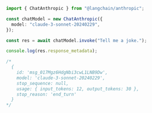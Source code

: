 ```typescript
import { ChatAnthropic } from "@langchain/anthropic";

const chatModel = new ChatAnthropic({
  model: "claude-3-sonnet-20240229",
});

const res = await chatModel.invoke("Tell me a joke.");

console.log(res.response_metadata);

/*
  {
    id: 'msg_017Mgz6HdgNbi3cwL1LNB9Dw',
    model: 'claude-3-sonnet-20240229',
    stop_sequence: null,
    usage: { input_tokens: 12, output_tokens: 30 },
    stop_reason: 'end_turn'
  }
*/
```

